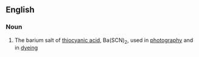 ==English==

===Noun===
{{en-noun|head=[[barium]] [[thiocyanate]]|-}}

# {{context|inorganic compound}} The barium salt of [[thiocyanic acid]], Ba(SCN)<sub>2</sub>, used in [[photography]] and in [[dyeing]]